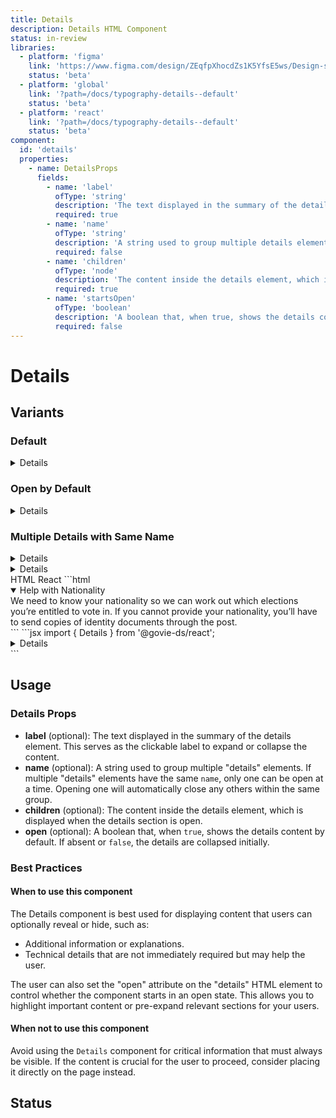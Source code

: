 ```yaml
---
title: Details
description: Details HTML Component
status: in-review
libraries:
  - platform: 'figma'
    link: 'https://www.figma.com/design/ZEqfpXhocdZs1K5YfsE5ws/Design-system?node-id=4500-3577&t=7VDYQ4vLM9yzDqQx-4'
    status: 'beta'
  - platform: 'global'
    link: '?path=/docs/typography-details--default'
    status: 'beta'
  - platform: 'react'
    link: '?path=/docs/typography-details--default'
    status: 'beta'
component:
  id: 'details'
  properties:
    - name: DetailsProps
      fields:
        - name: 'label'
          ofType: 'string'
          description: 'The text displayed in the summary of the details element. This serves as the clickable label to expand or collapse the content.'
          required: true
        - name: 'name'
          ofType: 'string'
          description: 'A string used to group multiple details elements. If multiple details elements have the same name, only one can be open at a time.'
          required: false
        - name: 'children'
          ofType: 'node'
          description: 'The content inside the details element, which is displayed when the details section is open.'
          required: true
        - name: 'startsOpen'
          ofType: 'boolean'
          description: 'A boolean that, when true, shows the details content by default. If absent or false, the details are collapsed initially.'
          required: false
---
```


# Details

## Variants

### Default

<ComponentContainer>
  <Details label="Help with Nationality" name="nationality-help">
    We need to know your nationality so we can work out which elections you’re
    entitled to vote in. If you cannot provide your nationality, you’ll have to
    send copies of identity documents through the post.
  </Details>
</ComponentContainer>

### Open by Default

<ComponentContainer>
  <Details label="Help with Residency" name="residency-help" startsOpen={true}>
    Residency information is necessary to assign you to the correct electoral
    district. Please ensure it is accurate and up to date.
  </Details>
</ComponentContainer>

### Multiple Details with Same Name

<ComponentContainer>
  <Details label="Help with Nationality" name="group1" startsOpen={false}>
    We need to know your nationality so we can work out which elections you’re
    entitled to vote in. If you cannot provide your nationality, you’ll have to
    send copies of identity documents through the post.
  </Details>
  <Details label="More Information on Nationality" name="group1">
    Your nationality helps us determine your eligibility for specific voting
    rights. Without it, you may need to submit additional documentation.
  </Details>
</ComponentContainer>

<Tabs id="tab1">
  <TabList>
    <TabItem value="tab11" checked>HTML</TabItem>
    <TabItem value="tab13">React</TabItem>
  </TabList>
  <TabPanel value="tab11">
    ```html
    <details class="gi-details" data-module="gi-details" open>
      <summary class="gi-details-summary">
        <span class="gi-details-summary-text">Help with Nationality</span>
      </summary>
      <div class="gi-details-text">
        We need to know your nationality so we can work out which elections you’re entitled to vote in. If you cannot provide your nationality, you’ll have to send copies of identity documents through the post.
      </div>
    </details>
    ```
  </TabPanel>
  <TabPanel value="tab13">
    ```jsx
    import { Details } from '@govie-ds/react';
    <Details label="Help with Nationality" startsOpen={true}>
      We need to know your nationality so we can work out which elections you’re entitled to vote in. If you cannot provide your nationality, you’ll have to send copies of identity documents through the post.
    </Details>
    ```
  </TabPanel>
</Tabs>

## Usage

<ComponentPropertiesTable properties="details" />

### Details Props

- **label** (optional): The text displayed in the summary of the details element. This serves as the clickable label to expand or collapse the content.
- **name** (optional): A string used to group multiple "details" elements. If multiple "details" elements have the same `name`, only one can be open at a time. Opening one will automatically close any others within the same group.
- **children** (optional): The content inside the details element, which is displayed when the details section is open.
- **open** (optional): A boolean that, when `true`, shows the details content by default. If absent or `false`, the details are collapsed initially.

### Best Practices

#### When to use this component

The Details component is best used for displaying content that users can optionally reveal or hide, such as:

- Additional information or explanations.
- Technical details that are not immediately required but may help the user.

The user can also set the "open" attribute on the "details" HTML element to control whether the component starts in an open state.
This allows you to highlight important content or pre-expand relevant sections for your users.

#### When not to use this component

Avoid using the `Details` component for critical information that must always be visible. If the content is crucial for the user to proceed, consider placing it directly on the page instead.

## Status

<ComponentStatusBlock componentId="details" />
